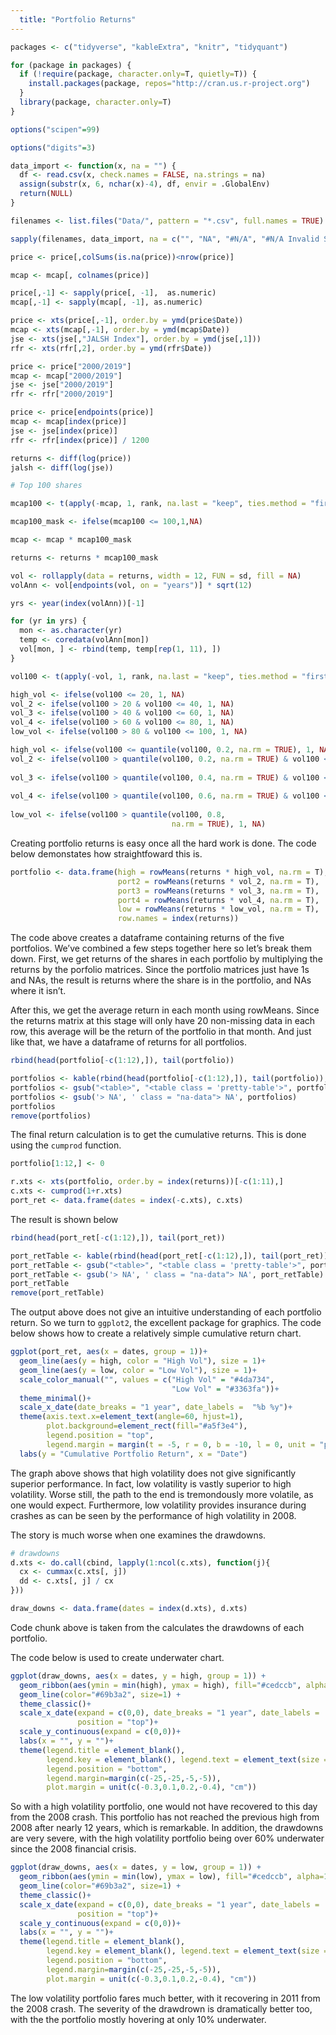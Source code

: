 ```yaml
---
  title: "Portfolio Returns"
---
```

  
```r
packages <- c("tidyverse", "kableExtra", "knitr", "tidyquant")

for (package in packages) {
  if (!require(package, character.only=T, quietly=T)) {
    install.packages(package, repos="http://cran.us.r-project.org")
  }
  library(package, character.only=T)
}

options("scipen"=99)

options("digits"=3)

data_import <- function(x, na = "") {
  df <- read.csv(x, check.names = FALSE, na.strings = na)
  assign(substr(x, 6, nchar(x)-4), df, envir = .GlobalEnv)
  return(NULL)
}

filenames <- list.files("Data/", pattern = "*.csv", full.names = TRUE)

sapply(filenames, data_import, na = c("", "NA", "#N/A", "#N/A Invalid Security"))

price <- price[,colSums(is.na(price))<nrow(price)]

mcap <- mcap[, colnames(price)]

price[,-1] <- sapply(price[, -1],  as.numeric)
mcap[,-1] <- sapply(mcap[, -1], as.numeric)

price <- xts(price[,-1], order.by = ymd(price$Date))
mcap <- xts(mcap[,-1], order.by = ymd(mcap$Date))
jse <- xts(jse[,"JALSH Index"], order.by = ymd(jse[,1]))
rfr <- xts(rfr[,2], order.by = ymd(rfr$Date))

price <- price["2000/2019"]
mcap <- mcap["2000/2019"]
jse <- jse["2000/2019"]
rfr <- rfr["2000/2019"]

price <- price[endpoints(price)]
mcap <- mcap[index(price)]
jse <- jse[index(price)]
rfr <- rfr[index(price)] / 1200

returns <- diff(log(price))
jalsh <- diff(log(jse))

# Top 100 shares 

mcap100 <- t(apply(-mcap, 1, rank, na.last = "keep", ties.method = "first"))

mcap100_mask <- ifelse(mcap100 <= 100,1,NA)

mcap <- mcap * mcap100_mask

returns <- returns * mcap100_mask

vol <- rollapply(data = returns, width = 12, FUN = sd, fill = NA)
volAnn <- vol[endpoints(vol, on = "years")] * sqrt(12)

yrs <- year(index(volAnn))[-1]

for (yr in yrs) {
  mon <- as.character(yr)
  temp <- coredata(volAnn[mon])
  vol[mon, ] <- rbind(temp, temp[rep(1, 11), ])
}

vol100 <- t(apply(-vol, 1, rank, na.last = "keep", ties.method = "first"))

high_vol <- ifelse(vol100 <= 20, 1, NA)
vol_2 <- ifelse(vol100 > 20 & vol100 <= 40, 1, NA)
vol_3 <- ifelse(vol100 > 40 & vol100 <= 60, 1, NA)
vol_4 <- ifelse(vol100 > 60 & vol100 <= 80, 1, NA)
low_vol <- ifelse(vol100 > 80 & vol100 <= 100, 1, NA)

high_vol <- ifelse(vol100 <= quantile(vol100, 0.2, na.rm = TRUE), 1, NA)
vol_2 <- ifelse(vol100 > quantile(vol100, 0.2, na.rm = TRUE) & vol100 <= quantile(vol100, 0.4, 
                                                                                  na.rm = TRUE), 1, NA)
vol_3 <- ifelse(vol100 > quantile(vol100, 0.4, na.rm = TRUE) & vol100 <= quantile(vol100, 0.6, 
                                                                                  na.rm = TRUE), 1, NA)
vol_4 <- ifelse(vol100 > quantile(vol100, 0.6, na.rm = TRUE) & vol100 <= quantile(vol100, 0.8, 
                                                                                  na.rm = TRUE), 1, NA)
low_vol <- ifelse(vol100 > quantile(vol100, 0.8, 
                                    na.rm = TRUE), 1, NA)
```

Creating portfolio returns is easy once all the hard work is done. The code below demonstates how straightfoward this is.

```r
portfolio <- data.frame(high = rowMeans(returns * high_vol, na.rm = T),
                        port2 = rowMeans(returns * vol_2, na.rm = T),
                        port3 = rowMeans(returns * vol_3, na.rm = T),
                        port4 = rowMeans(returns * vol_4, na.rm = T),
                        low = rowMeans(returns * low_vol, na.rm = T),
                        row.names = index(returns))
```

The code above creates a dataframe containing returns of the five portfolios. We've combined a few steps together here so let's break them down. First, we get returns of the shares in each portfolio by multiplying the returns by the porfolio matrices. Since the portfolio matrices just have 1s and NAs, the result is returns where the share is in the portfolio, and NAs where it isn't.

After this, we get the average return in each month using rowMeans. Since the returns matrix at this stage will only have 20 non-missing data in each row, this average will be the return of the portfolio in that month. And just like that, we have a dataframe of returns for all portfolios.

```r
rbind(head(portfolio[-c(1:12),]), tail(portfolio))
```



```r
portfolios <- kable(rbind(head(portfolio[-c(1:12),]), tail(portfolio)), row.names = FALSE)
portfolios <- gsub("<table>", "<table class = 'pretty-table'>", portfolios)
portfolios <- gsub('> NA', ' class = "na-data"> NA', portfolios)
portfolios
remove(portfolios)
```

The final return calculation is to get the cumulative returns. This is done using the `cumprod` function.

```r
portfolio[1:12,] <- 0

r.xts <- xts(portfolio, order.by = index(returns))[-c(1:11),]
c.xts <- cumprod(1+r.xts)
port_ret <- data.frame(dates = index(-c.xts), c.xts)
```

The result is shown below

```r
rbind(head(port_ret[-c(1:12),]), tail(port_ret))
```



```r
port_retTable <- kable(rbind(head(port_ret[-c(1:12),]), tail(port_ret)), row.names = FALSE)
port_retTable <- gsub("<table>", "<table class = 'pretty-table'>", port_retTable)
port_retTable <- gsub('> NA', ' class = "na-data"> NA', port_retTable)
port_retTable
remove(port_retTable)
```

The output above does not give an intuitive understanding of each portfolio return. So we turn to `ggplot2`, the excellent package for graphics. The code below shows how to create a relatively simple cumulative return chart. 

```r
ggplot(port_ret, aes(x = dates, group = 1))+
  geom_line(aes(y = high, color = "High Vol"), size = 1)+
  geom_line(aes(y = low, color = "Low Vol"), size = 1)+
  scale_color_manual("", values = c("High Vol" = "#4da734", 
                                    "Low Vol" = "#3363fa"))+
  theme_minimal()+
  scale_x_date(date_breaks = "1 year", date_labels =  "%b %y")+
  theme(axis.text.x=element_text(angle=60, hjust=1),
        plot.background=element_rect(fill="#a5f3e4"),
        legend.position = "top",
        legend.margin = margin(t = -5, r = 0, b = -10, l = 0, unit = "pt"))+
  labs(y = "Cumulative Portfolio Return", x = "Date")
```

The graph above shows that high volatility does not give significantly superior performance. In fact, low volatility is vastly superior to high volatility. Worse still, the path to the end is tremondously more volatile, as one would expect. Furthermore, low volatility provides insurance during crashes as can be seen by the performance of high volatility in 2008.

The story is much worse when one examines the drawdowns.

```r
# drawdowns
d.xts <- do.call(cbind, lapply(1:ncol(c.xts), function(j){
  cx <- cummax(c.xts[, j])
  dd <- c.xts[, j] / cx
}))

draw_downs <- data.frame(dates = index(d.xts), d.xts)
```

Code chunk above is taken from the calculates the drawdowns of each portfolio.

The code below is used to create underwater chart.

```r
ggplot(draw_downs, aes(x = dates, y = high, group = 1)) +
  geom_ribbon(aes(ymin = min(high), ymax = high), fill="#cedccb", alpha=1) +
  geom_line(color="#69b3a2", size=1) +
  theme_classic()+
  scale_x_date(expand = c(0,0), date_breaks = "1 year", date_labels =  "%y",
               position = "top")+
  scale_y_continuous(expand = c(0,0))+
  labs(x = "", y = "")+
  theme(legend.title = element_blank(),
        legend.key = element_blank(), legend.text = element_text(size = 10),
        legend.position = "bottom",
        legend.margin=margin(c(-25,-25,-5,-5)),
        plot.margin = unit(c(-0.3,0.1,0.2,-0.4), "cm"))
```

So with a high volatility portfolio, one would not have recovered to this day from the 2008 crash. This portfolio has not reached the previous high from 2008 after nearly 12 years, which is remarkable. In addition, the drawdowns are very severe, with the high volatility portfolio being over 60% underwater since the 2008 financial crisis.

```r
ggplot(draw_downs, aes(x = dates, y = low, group = 1)) +
  geom_ribbon(aes(ymin = min(low), ymax = low), fill="#cedccb", alpha=1) +
  geom_line(color="#69b3a2", size=1) +
  theme_classic()+
  scale_x_date(expand = c(0,0), date_breaks = "1 year", date_labels =  "%y",
               position = "top")+
  scale_y_continuous(expand = c(0,0))+
  labs(x = "", y = "")+
  theme(legend.title = element_blank(),
        legend.key = element_blank(), legend.text = element_text(size = 10),
        legend.position = "bottom",
        legend.margin=margin(c(-25,-25,-5,-5)),
        plot.margin = unit(c(-0.3,0.1,0.2,-0.4), "cm"))
```

The low volatility portfolio fares much better, with it recovering in 2011 from the 2008 crash. The severity of the drawdrown is dramatically better too, with the the portfolio mostly hovering at only 10% underwater. 